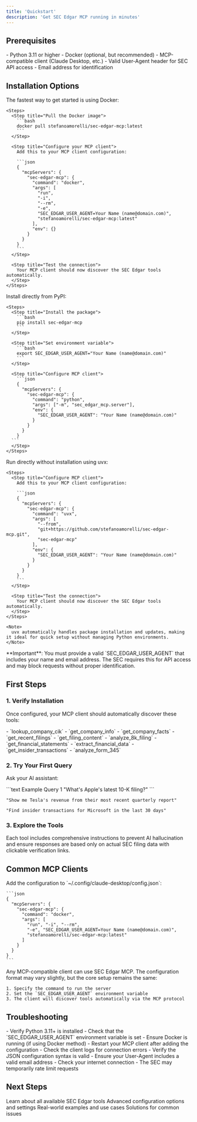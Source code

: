 ```yaml
---
title: 'Quickstart'
description: 'Get SEC Edgar MCP running in minutes'
---
```


## Prerequisites

<CardGroup cols={2}>
  <Card title="System Requirements" icon="computer">
    - Python 3.11 or higher
    - Docker (optional, but recommended)
    - MCP-compatible client (Claude Desktop, etc.)
  </Card>
  <Card title="SEC Requirements" icon="shield-check">
    - Valid User-Agent header for SEC API access
    - Email address for identification
  </Card>
</CardGroup>

## Installation Options

<Tabs>
  <Tab title="Docker (Recommended)">
    The fastest way to get started is using Docker:

    <Steps>
      <Step title="Pull the Docker image">
        ```bash
        docker pull stefanoamorelli/sec-edgar-mcp:latest
        ```
      </Step>

      <Step title="Configure your MCP client">
        Add this to your MCP client configuration:
        
        ```json
        {
          "mcpServers": {
            "sec-edgar-mcp": {
              "command": "docker",
              "args": [
                "run",
                "-i",
                "--rm",
                "-e",
                "SEC_EDGAR_USER_AGENT=Your Name (name@domain.com)",
                "stefanoamorelli/sec-edgar-mcp:latest"
              ],
              "env": {}
            }
          }
        }
        ```
      </Step>

      <Step title="Test the connection">
        Your MCP client should now discover the SEC Edgar tools automatically.
      </Step>
    </Steps>
  </Tab>

  <Tab title="Python/pip">
    Install directly from PyPI:

    <Steps>
      <Step title="Install the package">
        ```bash
        pip install sec-edgar-mcp
        ```
      </Step>

      <Step title="Set environment variable">
        ```bash
        export SEC_EDGAR_USER_AGENT="Your Name (name@domain.com)"
        ```
      </Step>

      <Step title="Configure MCP client">
        ```json
        {
          "mcpServers": {
            "sec-edgar-mcp": {
              "command": "python",
              "args": ["-m", "sec_edgar_mcp.server"],
              "env": {
                "SEC_EDGAR_USER_AGENT": "Your Name (name@domain.com)"
              }
            }
          }
        }
      ```
      </Step>
    </Steps>
  </Tab>

  <Tab title="uvx">
    Run directly without installation using uvx:

    <Steps>
      <Step title="Configure MCP client">
        Add this to your MCP client configuration:
        
        ```json
        {
          "mcpServers": {
            "sec-edgar-mcp": {
              "command": "uvx",
              "args": [
                "--from",
                "git+https://github.com/stefanoamorelli/sec-edgar-mcp.git",
                "sec-edgar-mcp"
              ],
              "env": {
                "SEC_EDGAR_USER_AGENT": "Your Name (name@domain.com)"
              }
            }
          }
        }
        ```
      </Step>

      <Step title="Test the connection">
        Your MCP client should now discover the SEC Edgar tools automatically.
      </Step>
    </Steps>

    <Note>
      uvx automatically handles package installation and updates, making it ideal for quick setup without managing Python environments.
    </Note>
  </Tab>
</Tabs>

<Warning>
  **Important**: You must provide a valid `SEC_EDGAR_USER_AGENT` that includes your name and email address. The SEC requires this for API access and may block requests without proper identification.
</Warning>

## First Steps

### 1. Verify Installation

Once configured, your MCP client should automatically discover these tools:

<CardGroup cols={2}>
  <Card title="Company Tools" icon="building">
    - `lookup_company_cik`
    - `get_company_info` 
    - `get_company_facts`
  </Card>
  <Card title="Filing Tools" icon="file-text">
    - `get_recent_filings`
    - `get_filing_content`
    - `analyze_8k_filing`
  </Card>
  <Card title="Financial Tools" icon="chart-bar">
    - `get_financial_statements`
    - `extract_financial_data`
  </Card>
  <Card title="Insider Tools" icon="user-tie">
    - `get_insider_transactions`
    - `analyze_form_345`
  </Card>
</CardGroup>

### 2. Try Your First Query

Ask your AI assistant:

<CodeGroup>
```text Example Query 1
"What's Apple's latest 10-K filing?"
```

```text Example Query 2  
"Show me Tesla's revenue from their most recent quarterly report"
```

```text Example Query 3
"Find insider transactions for Microsoft in the last 30 days"
```
</CodeGroup>

### 3. Explore the Tools

<Tip>
  Each tool includes comprehensive instructions to prevent AI hallucination and ensure responses are based only on actual SEC filing data with clickable verification links.
</Tip>

## Common MCP Clients

<Tabs>
  <Tab title="Claude Desktop">
    Add the configuration to `~/.config/claude-desktop/config.json`:

    ```json
    {
      "mcpServers": {
        "sec-edgar-mcp": {
          "command": "docker",
          "args": [
            "run", "-i", "--rm",
            "-e", "SEC_EDGAR_USER_AGENT=Your Name (name@domain.com)",
            "stefanoamorelli/sec-edgar-mcp:latest"
          ]
        }
      }
    }
    ```
  </Tab>

  <Tab title="Other MCP Clients">
    Any MCP-compatible client can use SEC Edgar MCP. The configuration format may vary slightly, but the core setup remains the same:

    1. Specify the command to run the server
    2. Set the `SEC_EDGAR_USER_AGENT` environment variable
    3. The client will discover tools automatically via the MCP protocol
  </Tab>
</Tabs>

## Troubleshooting

<AccordionGroup>
  <Accordion title="Server not starting">
    - Verify Python 3.11+ is installed
    - Check that the `SEC_EDGAR_USER_AGENT` environment variable is set
    - Ensure Docker is running (if using Docker method)
  </Accordion>

  <Accordion title="Tools not discovered">
    - Restart your MCP client after adding the configuration
    - Check the client logs for connection errors
    - Verify the JSON configuration syntax is valid
  </Accordion>

  <Accordion title="SEC API errors">
    - Ensure your User-Agent includes a valid email address
    - Check your internet connection
    - The SEC may temporarily rate limit requests
  </Accordion>
</AccordionGroup>

## Next Steps

<CardGroup cols={2}>
  <Card
    title="Explore Tools"
    icon="wrench"
    href="/tools/overview"
  >
    Learn about all available SEC Edgar tools
  </Card>
  <Card
    title="Configuration"
    icon="gear"
    href="/setup/configuration"
  >
    Advanced configuration options and settings
  </Card>
  <Card
    title="Use Cases"
    icon="lightbulb"
    href="/use-cases/financial-analysis"
  >
    Real-world examples and use cases
  </Card>
  <Card
    title="Troubleshooting"
    icon="bug"
    href="/setup/troubleshooting"
  >
    Solutions for common issues
  </Card>
</CardGroup>